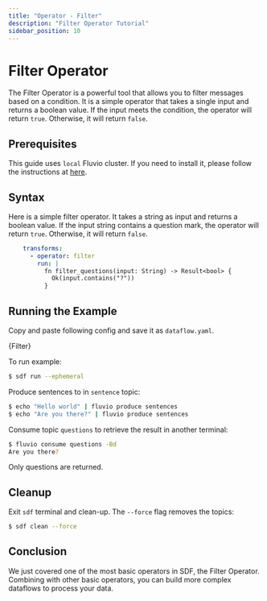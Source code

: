 ```yaml
---
title: "Operator - Filter"
description: "Filter Operator Tutorial"
sidebar_position: 10
---
```


# Filter Operator

The Filter Operator is a powerful tool that allows you to filter messages based on a condition.  It is a simple operator that takes a single input and returns a boolean value.  If the input meets the condition, the operator will return `true`.  Otherwise, it will return `false`.

## Prerequisites

This guide uses `local` Fluvio cluster. If you need to install it, please follow the instructions at [here][installation].

## Syntax

Here is a simple filter operator.  It takes a string as input and returns a boolean value.  If the input string contains a question mark, the operator will return `true`.  Otherwise, it will return `false`.

```YAML
    transforms:
      - operator: filter
        run: |
          fn filter_questions(input: String) -> Result<bool> {
            Ok(input.contains("?"))
          }

```

## Running the Example

Copy and paste following config and save it as `dataflow.yaml`.


<CodeBlock language="yaml">{Filter}</CodeBlock>

To run example:
```bash copy="cmd"
$ sdf run --ephemeral
```

Produce sentences to in `sentence` topic:

```bash copy="cmd"
$ echo "Hello world" | fluvio produce sentences
$ echo "Are you there?" | fluvio produce sentences
```

Consume topic `questions` to retrieve the result in another terminal:

```bash copy="cmd"
$ fluvio consume questions -Bd
Are you there?
```

Only questions are returned.


## Cleanup

Exit `sdf` terminal and clean-up. The `--force` flag removes the topics:

```bash copy="cmd"
$ sdf clean --force
```


## Conclusion

We just covered one of the most basic operators in SDF, the Filter Operator.  Combining with other basic operators, you can build more complex dataflows to process your data.


[installation]: /docs/fluvio/quickstart#install-fluvio
